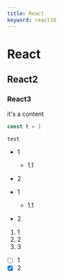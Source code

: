 ```yaml
---
title: React
keyword: react18
---
```


# React

## React2

### React3

it's a content

```js title="/src/components/HelloCodeTitle.js"
const t = 1
```

`test`

- 1
  - 1.1
- 2

- 1
  - 1.1
- 2

1. 1
1. 2
1. 3

- [ ] 1
- [x] 2
